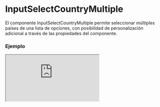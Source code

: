 
# InputSelectCountryMultiple

El componente InputSelectCountryMultiple permite seleccionar múltiples países de una lista de opciones, con posibilidad de personalización adicional a través de las propiedades del componente.

### Ejemplo

<Iframe minHeightIframe="30dvh" src="https://fenextjs-component-storybook.vercel.app/iframe.html?args=&id=input-inputselectcountrymultiple--index&viewMode=story" />

### Importacion

Para importar el componente InputSelectCountryMultiple, se puede hacer desde fenextjs

```tsx copy
import { InputSelectCountryMultiple } from "fenextjs";
```

### Parametros

| Parametro | Tipo | Requerido | Default | Descripcion |
| --------- | ---- | --------- | ------- | ----------- |
| ...props | InputSelectMultipleTProps\<CountryProps\> | no |  | Propiedades adicionales que extienden de InputSelectMultipleTProps, como eventos o configuraciones del componente. |

### Storybook

Para ver el storybook del componente lo puede hacer con este [link](https://fenextjs-component-storybook.vercel.app/?path=/story/input-inputselectcountrymultiple--index)

### Usos

- Selección múltiple de países

```tsx copy

<InputSelectCountryMultiple />
```

- InputSelectCountryMultiple con estilos personalizados

```tsx copy

<InputSelectCountryMultiple
    classNameSelect="custom-select-multiple"
/>
```

- InputSelectCountryMultiple con opciones predeterminadas

```tsx copy

<InputSelectCountryMultiple
    value={[{ name: "United States", isoCode: "US" }, { name: "Canada", isoCode: "CA" }]}
/>
```


